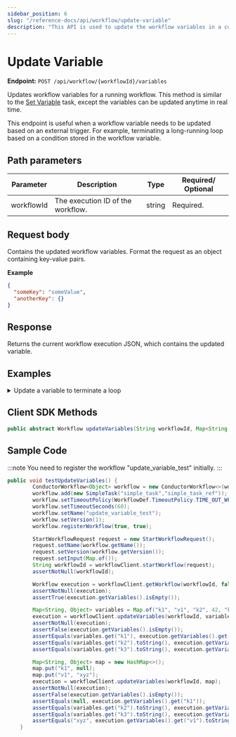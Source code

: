 ```yaml
---
sidebar_position: 6
slug: "/reference-docs/api/workflow/update-variable"
description: "This API is used to update the workflow variables in a currently running workflow."
---
```



# Update Variable

**Endpoint:** `POST /api/workflow/{workflowId}/variables`

Updates workflow variables for a running workflow. This method is similar to the [Set Variable](/reference-docs/operators/set-variable) task, except the variables can be updated anytime in real time.

This endpoint is useful when a workflow variable needs to be updated based on an external trigger. For example, terminating a long-running loop based on a condition stored in the workflow variable.

## **Path parameters**

| Parameter  | Description                       | Type   | Required/ Optional |
| ---------- | --------------------------------- | ------ | ------------------ |
| workflowId | The execution ID of the workflow. | string | Required.          |

## Request body

Contains the updated workflow variables. Format the request as an object containing key-value pairs.

**Example**

```json
{
  "someKey": "someValue",
  "anotherKey": {}
}
```

## Response

Returns the current workflow execution JSON, which contains the updated variable.

## Examples

<details>
<summary>Update a variable to terminate a loop</summary>

**Request**

```shell
curl -X 'POST' \
  'https://<YOUR_CLUSTER>/api/workflow/5c2e72f2-da3e-11ef-a114-0af1b159704e/variables' \
  -H 'accept: */*' \
  -H 'X-Authorization: <TOKEN>' \
  -H 'Content-Type: application/json' \
  -d '{
  "condition": false
}'
```

**Response**

```json
{
  "ownerApp": "",
  "createTime": 1737714684115,
  "updateTime": 0,
  "createdBy": "user@example.com",
  "status": "RUNNING",
  "endTime": 0,
  "workflowId": "5c2e72f2-da3e-11ef-a114-0af1b159704e",
  "tasks": [
    {
      "taskType": "SET_VARIABLE",
      "status": "COMPLETED",
      "inputData": {
        "condition": true,
        "_createdBy": "user@example.com"
      },
      "referenceTaskName": "set_variable_ref",
      "retryCount": 0,
      "seq": 1,
      "pollCount": 0,
      "taskDefName": "set_variable",
      "scheduledTime": 1737714684130,
      "startTime": 1737714684130,
      "endTime": 1737714684133,
      "updateTime": 1737714684133,
      "startDelayInSeconds": 0,
      "retried": false,
      "executed": true,
      "callbackFromWorker": true,
      "responseTimeoutSeconds": 0,
      "workflowInstanceId": "5c2e72f2-da3e-11ef-a114-0af1b159704e",
      "workflowType": "testLoop",
      "taskId": "5c3020a3-da3e-11ef-a114-0af1b159704e",
      "callbackAfterSeconds": 0,
      "outputData": {},
      "workflowTask": {
        "name": "set_variable",
        "taskReferenceName": "set_variable_ref",
        "inputParameters": {
          "condition": "${workflow.input.condition}"
        },
        "type": "SET_VARIABLE"
      },
      "rateLimitPerFrequency": 0,
      "rateLimitFrequencyInSeconds": 0,
      "workflowPriority": 0,
      "iteration": 0,
      "subworkflowChanged": false,
      "firstStartTime": 0,
      "queueWaitTime": 0,
      "loopOverTask": false,
      "taskDefinition": null
    },
    {
      "taskType": "DO_WHILE",
      "status": "IN_PROGRESS",
      "inputData": {
        "decider": true,
        "_createdBy": "user@example.com"
      },
      "referenceTaskName": "do_while_ref",
      "retryCount": 0,
      "seq": 2,
      "pollCount": 0,
      "taskDefName": "do_while",
      "scheduledTime": 1737714684138,
      "startTime": 1737714684138,
      "endTime": 0,
      "updateTime": 1737714699763,
      "startDelayInSeconds": 0,
      "retried": false,
      "executed": false,
      "callbackFromWorker": true,
      "responseTimeoutSeconds": 0,
      "workflowInstanceId": "5c2e72f2-da3e-11ef-a114-0af1b159704e",
      "workflowType": "testLoop",
      "taskId": "5c315924-da3e-11ef-a114-0af1b159704e",
      "callbackAfterSeconds": 0,
      "outputData": {
        "1": {
          "getItem_ref": {}
        },
        "2": {
          "getItem_ref": {}
        },
        "3": {
          "getItem_ref": {}
        },
        "iteration": 3
      },
      "workflowTask": {
        "name": "do_while",
        "taskReferenceName": "do_while_ref",
        "inputParameters": {
          "decider": "${workflow.variables.condition}"
        },
        "type": "DO_WHILE",
        "loopCondition": "decider",
        "loopOver": [
          {
            "name": "getItem",
            "taskReferenceName": "getItem_ref",
            "inputParameters": {},
            "type": "SIMPLE",
            "taskDefinition": {
              "createTime": 1737714668831,
              "updateTime": 1737714668831,
              "createdBy": "user@example.com",
              "updatedBy": "user@example.com",
              "name": "getItem",
              "description": "Gets items",
              "retryCount": 3,
              "timeoutSeconds": 3600,
              "timeoutPolicy": "TIME_OUT_WF",
              "retryLogic": "FIXED",
              "retryDelaySeconds": 60,
              "responseTimeoutSeconds": 600,
              "concurrentExecLimit": 0,
              "rateLimitPerFrequency": 0,
              "rateLimitFrequencyInSeconds": 1,
              "ownerEmail": "user@example.com",
              "pollTimeoutSeconds": 3600,
              "backoffScaleFactor": 1,
              "totalTimeoutSeconds": 0
            }
          }
        ],
        "evaluatorType": "value-param"
      },
      "rateLimitPerFrequency": 0,
      "rateLimitFrequencyInSeconds": 1,
      "workflowPriority": 0,
      "iteration": 3,
      "subworkflowChanged": false,
      "firstStartTime": 0,
      "queueWaitTime": 0,
      "loopOverTask": true,
      "taskDefinition": null
    },
    {
      "taskType": "getItem",
      "status": "COMPLETED",
      "inputData": {
        "_createdBy": "user@example.com"
      },
      "referenceTaskName": "getItem_ref__1",
      "retryCount": 0,
      "seq": 3,
      "pollCount": 0,
      "taskDefName": "getItem",
      "scheduledTime": 1737714684139,
      "startTime": 0,
      "endTime": 1737714690865,
      "updateTime": 1737714690866,
      "startDelayInSeconds": 0,
      "retried": false,
      "executed": true,
      "callbackFromWorker": true,
      "responseTimeoutSeconds": 600,
      "workflowInstanceId": "5c2e72f2-da3e-11ef-a114-0af1b159704e",
      "workflowType": "testLoop",
      "taskId": "5c31f565-da3e-11ef-a114-0af1b159704e",
      "callbackAfterSeconds": 0,
      "outputData": {},
      "workflowTask": {
        "name": "getItem",
        "taskReferenceName": "getItem_ref",
        "inputParameters": {},
        "type": "SIMPLE",
        "taskDefinition": {
          "createTime": 1737714668831,
          "updateTime": 1737714668831,
          "createdBy": "user@example.com",
          "updatedBy": "user@example.com",
          "name": "getItem",
          "description": "Gets items",
          "retryCount": 3,
          "timeoutSeconds": 3600,
          "timeoutPolicy": "TIME_OUT_WF",
          "retryLogic": "FIXED",
          "retryDelaySeconds": 60,
          "responseTimeoutSeconds": 600,
          "concurrentExecLimit": 0,
          "rateLimitPerFrequency": 0,
          "rateLimitFrequencyInSeconds": 1,
          "ownerEmail": "user@example.com",
          "pollTimeoutSeconds": 3600,
          "backoffScaleFactor": 1,
          "totalTimeoutSeconds": 0
        }
      },
      "rateLimitPerFrequency": 0,
      "rateLimitFrequencyInSeconds": 1,
      "workflowPriority": 0,
      "iteration": 1,
      "subworkflowChanged": false,
      "firstStartTime": 0,
      "queueWaitTime": 0,
      "loopOverTask": true,
      "taskDefinition": {
        "createTime": 1737714668831,
        "updateTime": 1737714668831,
        "createdBy": "user@example.com",
        "updatedBy": "user@example.com",
        "name": "getItem",
        "description": "Gets items",
        "retryCount": 3,
        "timeoutSeconds": 3600,
        "timeoutPolicy": "TIME_OUT_WF",
        "retryLogic": "FIXED",
        "retryDelaySeconds": 60,
        "responseTimeoutSeconds": 600,
        "concurrentExecLimit": 0,
        "rateLimitPerFrequency": 0,
        "rateLimitFrequencyInSeconds": 1,
        "ownerEmail": "user@example.com",
        "pollTimeoutSeconds": 3600,
        "backoffScaleFactor": 1,
        "totalTimeoutSeconds": 0
      }
    },
    {
      "taskType": "getItem",
      "status": "COMPLETED",
      "inputData": {
        "_createdBy": "user@example.com"
      },
      "referenceTaskName": "getItem_ref__2",
      "retryCount": 0,
      "seq": 4,
      "pollCount": 0,
      "taskDefName": "getItem",
      "scheduledTime": 1737714690881,
      "startTime": 0,
      "endTime": 1737714699742,
      "updateTime": 1737714699744,
      "startDelayInSeconds": 0,
      "retried": false,
      "executed": true,
      "callbackFromWorker": true,
      "responseTimeoutSeconds": 600,
      "workflowInstanceId": "5c2e72f2-da3e-11ef-a114-0af1b159704e",
      "workflowType": "testLoop",
      "taskId": "6036dbd6-da3e-11ef-a114-0af1b159704e",
      "callbackAfterSeconds": 0,
      "outputData": {},
      "workflowTask": {
        "name": "getItem",
        "taskReferenceName": "getItem_ref",
        "inputParameters": {},
        "type": "SIMPLE",
        "taskDefinition": {
          "createTime": 1737714668831,
          "updateTime": 1737714668831,
          "createdBy": "user@example.com",
          "updatedBy": "user@example.com",
          "name": "getItem",
          "description": "Gets items",
          "retryCount": 3,
          "timeoutSeconds": 3600,
          "timeoutPolicy": "TIME_OUT_WF",
          "retryLogic": "FIXED",
          "retryDelaySeconds": 60,
          "responseTimeoutSeconds": 600,
          "concurrentExecLimit": 0,
          "rateLimitPerFrequency": 0,
          "rateLimitFrequencyInSeconds": 1,
          "ownerEmail": "user@example.com",
          "pollTimeoutSeconds": 3600,
          "backoffScaleFactor": 1,
          "totalTimeoutSeconds": 0
        }
      },
      "rateLimitPerFrequency": 0,
      "rateLimitFrequencyInSeconds": 1,
      "workflowPriority": 0,
      "iteration": 2,
      "subworkflowChanged": false,
      "firstStartTime": 0,
      "queueWaitTime": 0,
      "loopOverTask": true,
      "taskDefinition": {
        "createTime": 1737714668831,
        "updateTime": 1737714668831,
        "createdBy": "user@example.com",
        "updatedBy": "user@example.com",
        "name": "getItem",
        "description": "Gets items",
        "retryCount": 3,
        "timeoutSeconds": 3600,
        "timeoutPolicy": "TIME_OUT_WF",
        "retryLogic": "FIXED",
        "retryDelaySeconds": 60,
        "responseTimeoutSeconds": 600,
        "concurrentExecLimit": 0,
        "rateLimitPerFrequency": 0,
        "rateLimitFrequencyInSeconds": 1,
        "ownerEmail": "user@example.com",
        "pollTimeoutSeconds": 3600,
        "backoffScaleFactor": 1,
        "totalTimeoutSeconds": 0
      }
    },
    {
      "taskType": "getItem",
      "status": "SCHEDULED",
      "inputData": {
        "_createdBy": "user@example.com"
      },
      "referenceTaskName": "getItem_ref__3",
      "retryCount": 0,
      "seq": 5,
      "pollCount": 0,
      "taskDefName": "getItem",
      "scheduledTime": 1737714699757,
      "startTime": 0,
      "endTime": 0,
      "updateTime": 0,
      "startDelayInSeconds": 0,
      "retried": false,
      "executed": false,
      "callbackFromWorker": true,
      "responseTimeoutSeconds": 600,
      "workflowInstanceId": "5c2e72f2-da3e-11ef-a114-0af1b159704e",
      "workflowType": "testLoop",
      "taskId": "65813a91-da3e-11ef-87b1-b2b27c52ebde",
      "callbackAfterSeconds": 0,
      "outputData": {},
      "workflowTask": {
        "name": "getItem",
        "taskReferenceName": "getItem_ref",
        "inputParameters": {},
        "type": "SIMPLE",
        "taskDefinition": {
          "createTime": 1737714668831,
          "updateTime": 1737714668831,
          "createdBy": "user@example.com",
          "updatedBy": "user@example.com",
          "name": "getItem",
          "description": "Gets items",
          "retryCount": 3,
          "timeoutSeconds": 3600,
          "timeoutPolicy": "TIME_OUT_WF",
          "retryLogic": "FIXED",
          "retryDelaySeconds": 60,
          "responseTimeoutSeconds": 600,
          "concurrentExecLimit": 0,
          "rateLimitPerFrequency": 0,
          "rateLimitFrequencyInSeconds": 1,
          "ownerEmail": "user@example.com",
          "pollTimeoutSeconds": 3600,
          "backoffScaleFactor": 1,
          "totalTimeoutSeconds": 0
        }
      },
      "rateLimitPerFrequency": 0,
      "rateLimitFrequencyInSeconds": 1,
      "workflowPriority": 0,
      "iteration": 3,
      "subworkflowChanged": false,
      "firstStartTime": 0,
      "queueWaitTime": 0,
      "loopOverTask": true,
      "taskDefinition": {
        "createTime": 1737714668831,
        "updateTime": 1737714668831,
        "createdBy": "user@example.com",
        "updatedBy": "user@example.com",
        "name": "getItem",
        "description": "Gets items",
        "retryCount": 3,
        "timeoutSeconds": 3600,
        "timeoutPolicy": "TIME_OUT_WF",
        "retryLogic": "FIXED",
        "retryDelaySeconds": 60,
        "responseTimeoutSeconds": 600,
        "concurrentExecLimit": 0,
        "rateLimitPerFrequency": 0,
        "rateLimitFrequencyInSeconds": 1,
        "ownerEmail": "user@example.com",
        "pollTimeoutSeconds": 3600,
        "backoffScaleFactor": 1,
        "totalTimeoutSeconds": 0
      }
    }
  ],
  "input": {
    "condition": true
  },
  "output": {},
  "taskToDomain": {},
  "failedReferenceTaskNames": [],
  "workflowDefinition": {
    "createTime": 1737008800454,
    "updateTime": 1737714679617,
    "name": "testLoop",
    "description": "value-condition",
    "version": 2,
    "tasks": [
      {
        "name": "set_variable",
        "taskReferenceName": "set_variable_ref",
        "inputParameters": {
          "condition": "${workflow.input.condition}"
        },
        "type": "SET_VARIABLE"
      },
      {
        "name": "do_while",
        "taskReferenceName": "do_while_ref",
        "inputParameters": {
          "decider": "${workflow.variables.condition}"
        },
        "type": "DO_WHILE",
        "loopCondition": "decider",
        "loopOver": [
          {
            "name": "getItem",
            "taskReferenceName": "getItem_ref",
            "inputParameters": {},
            "type": "SIMPLE",
            "taskDefinition": {
              "createTime": 1737714668831,
              "updateTime": 1737714668831,
              "createdBy": "user@example.com",
              "updatedBy": "user@example.com",
              "name": "getItem",
              "description": "Gets items",
              "retryCount": 3,
              "timeoutSeconds": 3600,
              "timeoutPolicy": "TIME_OUT_WF",
              "retryLogic": "FIXED",
              "retryDelaySeconds": 60,
              "responseTimeoutSeconds": 600,
              "concurrentExecLimit": 0,
              "rateLimitPerFrequency": 0,
              "rateLimitFrequencyInSeconds": 1,
              "ownerEmail": "user@example.com",
              "pollTimeoutSeconds": 3600,
              "backoffScaleFactor": 1,
              "totalTimeoutSeconds": 0
            }
          }
        ]
      }
    ],
    "inputParameters": ["condition"],
    "outputParameters": {},
    "failureWorkflow": "compensationWorkflow",
    "schemaVersion": 2,
    "restartable": true,
    "ownerEmail": "user@example.com",
    "timeoutPolicy": "ALERT_ONLY",
    "timeoutSeconds": 0,
    "variables": {
      "condition": true,
      "_createdBy": "user@example.com"
    }
  },
  "priority": 0,
  "variables": {
    "condition": false,
    "_createdBy": "user@example.com"
  },
  "lastRetriedTime": 0,
  "failedTaskNames": [],
  "history": [],
  "rateLimited": false,
  "startTime": 1737714684115,
  "workflowName": "testLoop",
  "workflowVersion": 2
}
```

</details>

## Client SDK Methods

<Tabs>
<TabItem value="Java" label="Java">

```java
public abstract Workflow updateVariables(String workflowId, Map<String, Object> variables);
```

</TabItem>
</Tabs>

## Sample Code

:::note
You need to register the workflow "update_variable_test" initially.
:::

```java
public void testUpdateVariables() {
        ConductorWorkflow<Object> workflow = new ConductorWorkflow<>(workflowExecutor);
        workflow.add(new SimpleTask("simple_task","simple_task_ref"));
        workflow.setTimeoutPolicy(WorkflowDef.TimeoutPolicy.TIME_OUT_WF);
        workflow.setTimeoutSeconds(60);
        workflow.setName("update_variable_test");
        workflow.setVersion(1);
        workflow.registerWorkflow(true, true);

        StartWorkflowRequest request = new StartWorkflowRequest();
        request.setName(workflow.getName());
        request.setVersion(workflow.getVersion());
        request.setInput(Map.of());
        String workflowId = workflowClient.startWorkflow(request);
        assertNotNull(workflowId);

        Workflow execution = workflowClient.getWorkflow(workflowId, false);
        assertNotNull(execution);
        assertTrue(execution.getVariables().isEmpty());

        Map<String, Object> variables = Map.of("k1", "v1", "k2", 42, "k3", Arrays.asList(3, 4, 5));
        execution = workflowClient.updateVariables(workflowId, variables);
        assertNotNull(execution);
        assertFalse(execution.getVariables().isEmpty());
        assertEquals(variables.get("k1"), execution.getVariables().get("k1"));
        assertEquals(variables.get("k2").toString(), execution.getVariables().get("k2").toString());
        assertEquals(variables.get("k3").toString(), execution.getVariables().get("k3").toString());

        Map<String, Object> map = new HashMap<>();
        map.put("k1", null);
        map.put("v1", "xyz");
        execution = workflowClient.updateVariables(workflowId, map);
        assertNotNull(execution);
        assertFalse(execution.getVariables().isEmpty());
        assertEquals(null, execution.getVariables().get("k1"));
        assertEquals(variables.get("k2").toString(), execution.getVariables().get("k2").toString());
        assertEquals(variables.get("k3").toString(), execution.getVariables().get("k3").toString());
        assertEquals("xyz", execution.getVariables().get("v1").toString());
    }
```
